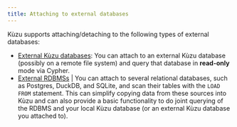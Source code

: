```yaml
---
title: Attaching to external databases
---
```



Kùzu supports attaching/detaching to the following types of external databases:

- [External Kùzu databases](/extensions/attach/kuzu): You can attach to an external Kùzu database
(possibly on a remote file system) and query that database in **read-only** mode via Cypher.
- [External RDBMSs](/extensions/attach/rdbms) | You can attach to several relational databases, such as Postgres,
DuckDB, and SQLite, and scan their tables with the `LOAD FROM` statement. This can simplify copying
data from these sources into Kùzu and can also provide a basic functionality to do joint querying of 
the RDBMS and your local Kùzu database (or an external Kùzu database you attached to).
